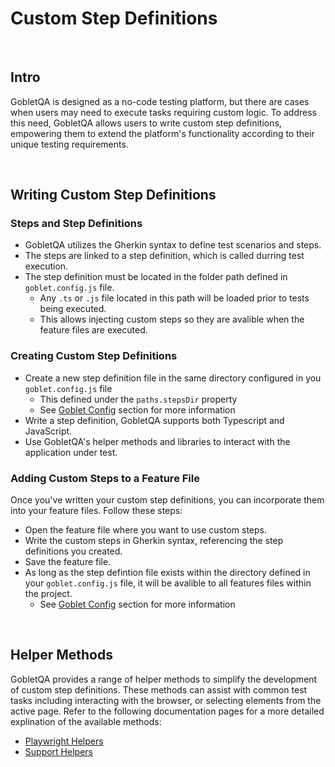 
# <PurpleText>Custom Step Definitions</PurpleText>

<br/>

## <PurpleText>Intro</PurpleText>

GobletQA is designed as a no-code testing platform, but there are cases when users may need to execute tasks requiring custom logic. To address this need, GobletQA allows users to write custom step definitions, empowering them to extend the platform's functionality according to their unique testing requirements.


<br/>


## <PurpleText>Writing Custom Step Definitions</PurpleText>

### <GreenText>Steps and Step Definitions</GreenText>

* GobletQA utilizes the Gherkin syntax to define test scenarios and steps.
* The steps are linked to a step definition, which is called durring test execution.
* The step definition must be located in the folder path defined in `goblet.config.js` file.
   * Any `.ts` or `.js` file located in this path will be loaded prior to tests being executed.
   * This allows injecting custom steps so they are avalible when the feature files are executed.

### <GreenText>Creating Custom Step Definitions</GreenText>
* Create a new step definition file in the same directory configured in you `goblet.config.js` file
   * This defined under the `paths.stepsDir` property
   * See [Goblet Config](/advanced/goblet-config) section for more information<br/>
* Write a step definition, GobletQA supports both Typescript and JavaScript.
* Use GobletQA's helper methods and libraries to interact with the application under test.

### <GreenText>Adding Custom Steps to a Feature File</GreenText>

Once you've written your custom step definitions, you can incorporate them into your feature files. Follow these steps:
* Open the feature file where you want to use custom steps.
* Write the custom steps in Gherkin syntax, referencing the step definitions you created.
* Save the feature file.
* As long as the step defintion file exists within the directory defined in your `goblet.config.js` file, it will be avalible to all features files within the project.
   * See [Goblet Config](/advanced/goblet-config) section for more information<br/>


<br/>

## <PurpleText>Helper Methods</PurpleText>

GobletQA provides a range of helper methods to simplify the development of custom step definitions. These methods can assist with common test tasks including interacting with the browser, or selecting elements from the active page. Refer to the following documentation pages for a more detailed explination of the available methods:
   * [Playwright Helpers](/advanced/playwright-helpers)
   * [Support Helpers](/advanced/support-helpers)